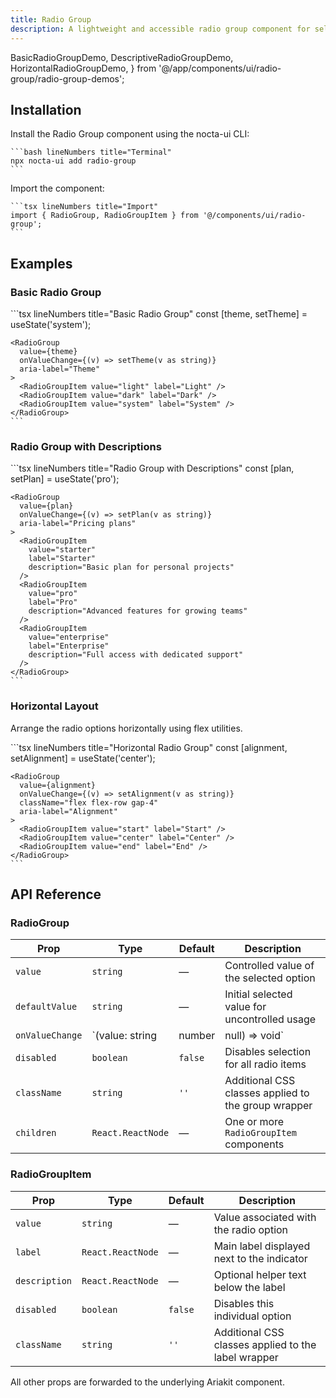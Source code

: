 ```yaml
---
title: Radio Group
description: A lightweight and accessible radio group component for selecting a single option, supporting labels, descriptions, and full keyboard navigation
---
```


  BasicRadioGroupDemo,
  DescriptiveRadioGroupDemo,
  HorizontalRadioGroupDemo,
} from '@/app/components/ui/radio-group/radio-group-demos';

## Installation

<Steps>
  <Step>
    Install the Radio Group component using the nocta-ui CLI:

    ```bash lineNumbers title="Terminal"
    npx nocta-ui add radio-group
    ```
  </Step>
  <Step>
    Import the component:

    ```tsx lineNumbers title="Import"
    import { RadioGroup, RadioGroupItem } from '@/components/ui/radio-group';
    ```
  </Step>
</Steps>

## Examples

### Basic Radio Group

<DocsTabs defaultValue="preview">
  <DocsTab value="preview" lineNumbers title="Preview">
    <div className="my-6 space-y-3">
      <BasicRadioGroupDemo />
    </div>
  </DocsTab>
  <DocsTab value="code" lineNumbers title="Code">
    ```tsx lineNumbers title="Basic Radio Group"
    const [theme, setTheme] = useState('system');

    <RadioGroup
      value={theme}
      onValueChange={(v) => setTheme(v as string)}
      aria-label="Theme"
    >
      <RadioGroupItem value="light" label="Light" />
      <RadioGroupItem value="dark" label="Dark" />
      <RadioGroupItem value="system" label="System" />
    </RadioGroup>
    ```
  </DocsTab>
</DocsTabs>

### Radio Group with Descriptions

<DocsTabs defaultValue="preview">
  <DocsTab value="preview" lineNumbers title="Preview">
    <div className="my-6 space-y-3">
      <DescriptiveRadioGroupDemo />
    </div>
  </DocsTab>
  <DocsTab value="code" lineNumbers title="Code">
    ```tsx lineNumbers title="Radio Group with Descriptions"
    const [plan, setPlan] = useState('pro');

    <RadioGroup
      value={plan}
      onValueChange={(v) => setPlan(v as string)}
      aria-label="Pricing plans"
    >
      <RadioGroupItem
        value="starter"
        label="Starter"
        description="Basic plan for personal projects"
      />
      <RadioGroupItem
        value="pro"
        label="Pro"
        description="Advanced features for growing teams"
      />
      <RadioGroupItem
        value="enterprise"
        label="Enterprise"
        description="Full access with dedicated support"
      />
    </RadioGroup>
    ```
  </DocsTab>
</DocsTabs>

### Horizontal Layout

Arrange the radio options horizontally using flex utilities.

<DocsTabs defaultValue="preview">
  <DocsTab value="preview" lineNumbers title="Preview">
    <div className="my-6">
      <HorizontalRadioGroupDemo />
    </div>
  </DocsTab>
  <DocsTab value="code" lineNumbers title="Code">
    ```tsx lineNumbers title="Horizontal Radio Group"
    const [alignment, setAlignment] = useState('center');

    <RadioGroup
      value={alignment}
      onValueChange={(v) => setAlignment(v as string)}
      className="flex flex-row gap-4"
      aria-label="Alignment"
    >
      <RadioGroupItem value="start" label="Start" />
      <RadioGroupItem value="center" label="Center" />
      <RadioGroupItem value="end" label="End" />
    </RadioGroup>
    ```
  </DocsTab>
</DocsTabs>

## API Reference

### RadioGroup

| Prop | Type | Default | Description |
|------|------|---------|-------------|
| `value` | `string` | — | Controlled value of the selected option |
| `defaultValue` | `string` | — | Initial selected value for uncontrolled usage |
| `onValueChange` | `(value: string | number | null) => void` | — | Callback fired when the selection changes |
| `disabled` | `boolean` | `false` | Disables selection for all radio items |
| `className` | `string` | `''` | Additional CSS classes applied to the group wrapper |
| `children` | `React.ReactNode` | — | One or more `RadioGroupItem` components |

### RadioGroupItem

| Prop | Type | Default | Description |
|------|------|---------|-------------|
| `value` | `string` | — | Value associated with the radio option |
| `label` | `React.ReactNode` | — | Main label displayed next to the indicator |
| `description` | `React.ReactNode` | — | Optional helper text below the label |
| `disabled` | `boolean` | `false` | Disables this individual option |
| `className` | `string` | `''` | Additional CSS classes applied to the label wrapper |

All other props are forwarded to the underlying Ariakit component.
